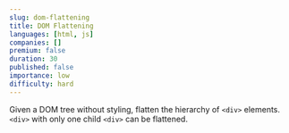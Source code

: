 ```yaml
---
slug: dom-flattening
title: DOM Flattening
languages: [html, js]
companies: []
premium: false
duration: 30
published: false
importance: low
difficulty: hard
---
```


Given a DOM tree without styling, flatten the hierarchy of `<div>` elements. `<div>` with only one child `<div>` can be flattened.
